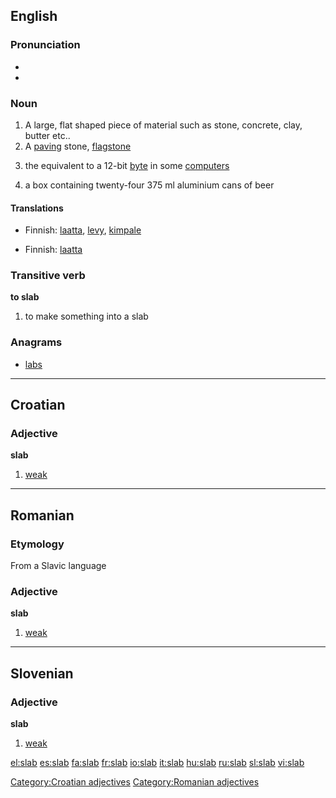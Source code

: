 ==English==
{{wikipedia}}

===Pronunciation===
*{{IPA|/slæb/}}
*{{rhymes|æb}}

===Noun===
{{en-noun}}

#A large, flat shaped piece of material such as stone, concrete, clay, butter etc..
#A [[paving]] stone, [[flagstone]]
#{{computing}} the equivalent to a 12-bit [[byte]] in some [[computer]]s
#{{Australian}} a box containing twenty-four 375&nbsp;ml aluminium cans of beer 

====Translations====
{{trans-top|flat piece of material}}
*Finnish: [[laatta]], [[levy]], [[kimpale]]
{{trans-bottom}}

{{trans-top|paving stone}}
*Finnish: [[laatta]]
{{trans-bottom}}

===Transitive verb===
'''to slab'''

#to make something into a slab

===Anagrams===
*[[labs]]

----

==Croatian==
===Adjective===
'''slab'''

# [[weak]]

[[Category:Croatian adjectives]]

----

==Romanian==
===Etymology===
From a Slavic language
===Adjective===
'''slab'''

# [[weak]]

[[Category:Romanian adjectives]]

----

==Slovenian==
===Adjective===
'''slab'''

# [[weak]]

[[el:slab]]
[[es:slab]]
[[fa:slab]]
[[fr:slab]]
[[io:slab]]
[[it:slab]]
[[hu:slab]]
[[ru:slab]]
[[sl:slab]]
[[vi:slab]]